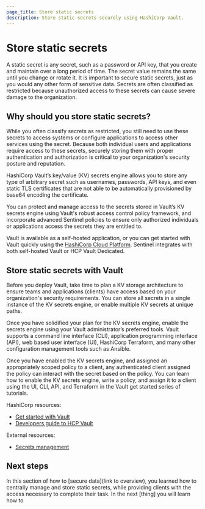 ```yaml
---
page_title: Store static secrets
description: Store static secrets securely using HashiCorp Vault.
---
```


# Store static secrets

A static secret is any secret, such as a password or API key, that you create
and maintain over a long period of time. The secret value remains the same until
you change or rotate it. It is important to secure static secrets, just as you
would any other form of sensitive data. Secrets are often classified as
restricted because unauthorized access to these secrets can cause severe damage
to the organization.

## Why should you store static secrets?

While you often classify secrets as restricted, you still need to use these
secrets to access systems or configure applications to access other services
using the secret. Because both individual users and applications require access
to these secrets, securely storing them with proper authentication and
authorization is critical to your organization's security posture and
reputation.

HashiCorp Vault’s key/value (KV) secrets engine allows you to store any type of
arbitrary secret such as usernames, passwords, API keys, and even static TLS
certificates that are not able to be automatically provisioned by base64
encoding the certificate.

You can protect and manage access to the secrets stored in Vault’s KV secrets
engine using Vault's robust access control policy framework, and incorporate
advanced Sentinel policies to ensure only authorized individuals or applications
access the secrets they are entitled to.

<VideoEmbed url="https://www.youtube.com/watch?v=QAzSI0o24aQ">

Vault is available as a self-hosted application, or you can get started with
Vault quickly using the [HashiCorp Cloud
Platform](https://portal.cloud.hashicorp.com/sign-in). Sentinel integrates with
both self-hosted Vault or HCP Vault Dedicated.

## Store static secrets with Vault

Before you deploy Vault, take time to plan a KV storage architecture to ensure
teams and applications (clients) have access based on your organization's
security requirements. You can store all secrets in a single instance of the KV
secrets engine, or enable multiple KV secrets at unique paths.

Once you have solidified your plan for the KV secrets engine, enable the secrets
engine using your Vault administrator’s preferred tools. Vault supports a
command line interface (CLI), application programming interface (API), web based
user interface (UI), HashiCorp Terraform, and many other configuration
management tools such as Ansible.

Once you have enabled the KV secrets engine, and assigned an appropriately
scoped policy to a client, any authenticated client assigned the policy can
interact with the secret based on the policy. You can learn how to enable the KV secrets
engine, write a policy, and assign it to a client using the UI, CLI, API, and
Terraform in the Vault get started series of tutorials.

HashiCorp resources:

- [Get started with Vault](/vault/tutorials/get-started)
- [Developers guide to HCP Vault](https://www.youtube.com/watch?v=of_SwLDUjrg&list=PL81sUbsFNc5ZWoz3gpCJgUl3H7yZO_iE7)

External resources:

- [Secrets management](https://www.ibm.com/think/topics/secrets-management)

## Next steps

In this section of how to [secure data](link to overview), you learned how to
centrally manage and store static secrets, while providing clients with the
access necessary to complete their task. In the next [thing] you will learn how
to 
